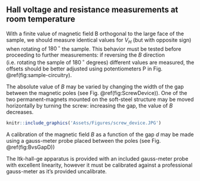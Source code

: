 ## Hall voltage and resistance measurements at room temperature

With a finite value of magnetic field B orthogonal to the large face of the sample, we should measure identical values for $V_H$ (but with opposite sign) when rotating of $180\,^{\circ}$ the sample.
This behavior must be tested before proceeding to further measurements: if reversing the $B$ direction (i.e. rotating the sample of $180\,^{\circ}$ degrees) different values are measured, the offsets should be better adjusted using potentiometers P in Fig. \@ref(fig:sample-circuitry).

The absolute value of $B$ may be varied by changing the width of the gap between the magnetic poles (see Fig. \@ref(fig:ScrewDevice)).
One of the two permanent-magnets mounted on the soft-steel structure may be moved horizontally by turning the screw: increasing the gap, the value of $B$ decreases.

```r
knitr::include_graphics('Assets/Figures/screw_device.JPG')
```


A calibration of the magnetic field $B$ as a function of the gap $d$ may be made using a gauss-meter probe placed between the poles (see Fig. \@ref(fig:BvsGapD))

The ltk-hall-ge apparatus is provided with an included gauss-meter probe with excellent linearity, however it must be calibrated against a professional gauss-meter as it's provided uncalibrate.
